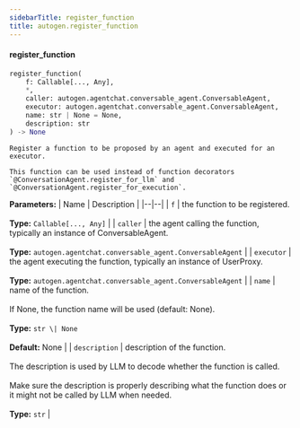 ```yaml
---
sidebarTitle: register_function
title: autogen.register_function
---
```


<code class="doc-symbol doc-symbol-heading doc-symbol-function"></code>
#### register_function

```python
register_function(
    f: Callable[..., Any],
    *,
    caller: autogen.agentchat.conversable_agent.ConversableAgent,
    executor: autogen.agentchat.conversable_agent.ConversableAgent,
    name: str | None = None,
    description: str
) -> None
```

    Register a function to be proposed by an agent and executed for an executor.
    
    This function can be used instead of function decorators `@ConversationAgent.register_for_llm` and
    `@ConversationAgent.register_for_execution`.

<b>Parameters:</b>
| Name | Description |
|--|--|
| `f` | the function to be registered.<br/><br/>**Type:** `Callable[..., Any]` |
| `caller` | the agent calling the function, typically an instance of ConversableAgent.<br/><br/>**Type:** `autogen.agentchat.conversable_agent.ConversableAgent` |
| `executor` | the agent executing the function, typically an instance of UserProxy.<br/><br/>**Type:** `autogen.agentchat.conversable_agent.ConversableAgent` |
| `name` | name of the function.<br/><br/>If None, the function name will be used (default: None).<br/><br/>**Type:** `str \| None`<br/><br/>**Default:** None |
| `description` | description of the function.<br/><br/>The description is used by LLM to decode whether the function is called.<br/><br/>Make sure the description is properly describing what the function does or it might not be called by LLM when needed.<br/><br/>**Type:** `str` |

<br />